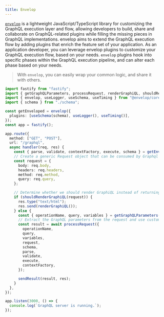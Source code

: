 ```yaml
---
title: Envelop
---
```


[`envelop`](https://envelop.dev) is a lightweight JavaScript/TypeScript library for customizing the GraphQL execution layer and flow, allowing developers to build, share and collaborate on GraphQL-related plugins while filling the missing pieces in GraphQL implementations.
envelop aims to extend the GraphQL execution flow by adding plugins that enrich the feature set of your application. As an application developer, you can leverage envelop plugins to customize your GraphQL execution flow, based on your needs.
`envelop` plugins hook into specific phases within the GraphQL execution pipeline, and can alter each phase based on your needs.

> With `envelop`, you can easily wrap your common logic, and share it with others.

```ts
import fastify from "fastify";
import { getGraphQLParameters, processRequest, renderGraphiQL, shouldRenderGraphiQL, sendResult } from "graphql-helix";
import { envelop, useLogger, useSchema, useTiming } from "@envelop/core";
import { schema } from "./schema";

const getEnveloped = envelop({
  plugins: [useSchema(schema), useLogger(), useTiming()],
});
const app = fastify();

app.route({
  method: ["GET", "POST"],
  url: "/graphql",
  async handler(req, res) {
    const { parse, validate, contextFactory, execute, schema } = getEnveloped({ req });
    // Create a generic Request object that can be consumed by Graphql Helix's API
    const request = {
      body: req.body,
      headers: req.headers,
      method: req.method,
      query: req.query,
    };

    // Determine whether we should render GraphiQL instead of returning an API response
    if (shouldRenderGraphiQL(request)) {
      res.type("text/html");
      res.send(renderGraphiQL());
    } else {
      const { operationName, query, variables } = getGraphQLParameters(request);
      // Extract the GraphQL parameters from the request and use custom handlers from envelop to process request
      const result = await processRequest({
        operationName,
        query,
        variables,
        request,
        schema,
        parse,
        validate,
        execute,
        contextFactory,
      });

      sendResult(result, res);
    }
  },
});

app.listen(3000, () => {
  console.log(`GraphQL server is running.`);
});
```
